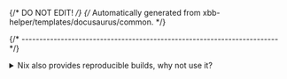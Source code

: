 {/* DO NOT EDIT! */}
{/* Automatically generated from xbb-helper/templates/docusaurus/common. */}


{/* ------------------------------------------------------------------------ */}

<details>
<summary>Nix also provides reproducible builds, why not use it?</summary>

The short answer is… _“because of Windows”_.

[Nix](https://nixos.org/) is a remarkable project that carefully
controls versions down to individual libraries. However, it relies
on file links, which are either unavailable or unreliable on Windows.

As a result, Nix is currently only available on GNU/Linux and, with
some limitations, on macOS. Additionally, mastering the Nix language
requires significant effort.

</details>
